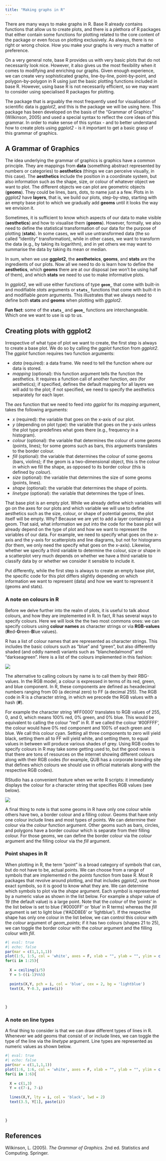 ```yaml
---
title: "Making graphs in R"
---
```


There are many ways to make graphs in R. Base R already contains functions that allow us to create plots, and there is a plethora of R packages that either contain some functions for plotting related to the core content of the package or even focus on plotting exclusively. As always, there is no right or wrong choice. How you make your graphs is very much a matter of preference.

On a very general note, base R provides us with very basic plots that do not necessarily look nice. However, it also gives us the most flexibility when it comes to modifying and enriching our graphs. Given enough experience, we  can create very sophisticated graphs, line-by-line, point-by-point, and polygon-by-polygon in R using just the basic plotting functions included in base R. However, using base R is not necessarily efficient, so we may want to consider using specialised R packages for plotting.

The package that is arguably the most frequently used for visualisation of scientific data is *ggplot2*, and this is the package we will be using here. This package has been developed on the basis of the "Grammar of Graphics" (Wilkinson, 2005) and used a special syntax to reflect the core ideas of this grammar. In order to make sense of this syntax - and to better understand how to create plots using *ggplot2* - is it important to get a basic grasp of this grammar of graphics.

## A Grammar of Graphics

The idea underlying the grammar of graphics is graphics have a common principle. They are mappings from **data** (something abstract represented by numbers or categories) to **aesthetics** (things we can perceive visually, in this case). The **aesthetics** include the position in a coordinate system, but also information such as the shape, size, or colour of whatever object we want to plot. The different objects we can plot are geometric objects (**geoms**). They could be lines, bars, dots, to name just a a few. Plots in In *ggplot2* have **layers**, that is, we build our plots, step-by-step, starting with an empty base plot to which we gradually add **geoms** until it looks the way we envision it.

Sometimes, it is sufficient to know which aspects of our data to make visible (**aesthetics**) and how to visualise them (**geoms**). However, formally, we also need to define the statistical transformation of our data for the purpose of plotting (**stats**). In some cases, we will use untransformed data (the so called "identity" transformation), while in other cases, we want to transform the data (e.g., by taking its logarithm), and in yet others we may want to summarise the data by taking its mean or median.

In sum, when we use **ggplot2**, the **aestheteics**, **geoms**, and **stats** are the ingredients of our plots. Now all we need to do is learn how to define the **aesthetics**, which **geoms** there are at our disposal (we won't be using half of them), and which **stats** we need to use to make informative plots.

:::{.alert .alert-info}
In *ggplot2*, we will use either functions of type **`geom_`** that come with built-in and modifiable *stats* arguments or **`stats_`** functions that come with built-it in and modifiable *geom* arguments. This illustrates that we always need to define both **stats** and **geoms** when plotting with *ggplot2*.

**Fun fact**: some of the **`stats_`** and **`geom_`** functions are interchangeable. Which one we want to use is up to us.
:::



## Creating plots with ggplot2

Irrespective of what type of plot we want to create, the first step is always to create a base plot. We do so by calling the *ggplot* function from *ggplot2*. The *ggplot* function requires two function arguments:

- *data* (required): a data frame. We need to tell the function where our data is stored. 
- *mapping* (optional): this function argument tells the function the aesthetics. It requires a function call of another function, *aes* (for aesthetics); if specified, defines the default mapping for all layers we will add to the plot; if not specified, we need to specify the aesthetics separately for each layer. 

The *aes* function that we need to feed into *ggplot* for its *mapping* argument, takes the following arguments:

- $x$ (required): the variable that goes on the x-axis of our plot.
- $y$ (depending on plot type): the variable that goes on the y-axis unless the plot type predefines what goes there (e.g., frequency in a histogram).
- $colour$ (optional): the variable that determines the colour of some geoms (points, lines); for some geoms such as bars, this arguments translates to the border colour.
- $fill$ (optional): the variable that determines the colour of some geoms (bars, violins); if the geom is a two-dimensional object, this is the colour in which we fill the shape, as opposed to its border colour (this is defined by *colour*).
- $size$ (optional): the variable that determines the size of some geoms (points, lines).
- $shape$ (optional): the variable that determines the shape of points.
- $linetype$ (optional): the variable that determines the type of lines.

That base plot is an empty plot. While we already define which variables will go on the axes for our plots and which variable we will use to define aesthetics such as the size, colour, or shape of potential geoms, the plot itself will be empty. Why? Because we are yet to add a layer containing a geom. That said, what information we put into the code for the base plot will already depend on the type of plot and how we want to represent the variables of our data. For example, we need to specify what goes on the x-axis and the y-axis for scatterplots and line diagrams, but not for histograms (for them, we only need the specify what goes on the x-axis). Likewise, whether we specify a third variable to determine the colour, size or shape in a scatterplot very much depends on whether we have a third variable to classify data by or whether we consider it sensible to include it. 

Put differently, while the first step is always to create an empty base plot, the specific code for this plot differs slightly depending on which information we want to represent (data) and how we want to represent it (geoms and stats).


### A note on colours in R

Before we delve further into the realm of plots, it is useful to talk about colours, and how they are implemented in R. In fact, R has several ways to specify colours. Here we will look the the two most commons ones: we can specify colours using **colour names** as character strings or via **RGB-values** (**R**ed-**G**reen-**B**lue values).

R has a list of colour names that are represented as character strings. This includes the basic colours such as "blue" and "green", but also differently shaded (and oddly named) variants such as "blanchedalmond" and "darkseagreen". Here is a list of the colours implemented in this fashion:

![](https://r-graph-gallery.com/img/graph/42-colors-names.png)

The alternative to calling colours by name is to call them by their RBG-values. In the RGB model, a colour is expressed in terms of its red, green, and blue component. In R, these components are defined as hexadecimal numbers ranging from 00 (a decimal zero) to FF (a decimal 255). The RGB code in R is a character string, in which we precede the RGB values with a hash (**#**).

For example the character string '#FF0000' translates to RGB values of 255, 0, and 0, which means 100% red, 0% green, and 0% blue. This would be equivalent to calling the colour "red" in R. If we called the colour '#00FFFF', the colour would have 0% red component and 100% of each green and blue. We call this colour cyan. Setting all three components to zero will yield black, setting them all to FF will yield white, and setting them, to equal values in between will produce various shades of grey. Using RGB codes to specify colours in R may take some getting used to, but the good news is that there are tons of resources on the internet showing different colours along with their RGB codes (for example, QUB has a corporate branding site that defines which colours we should use in official materials along with the respective RGB codes). 

RStudio has a convenient feature when we write R scripts: it immediately displays the colour for a character string that specifies RGB values (see below).

![](images/col1.png)

A final thing to note is that some geoms in R have only one colour while others have two, a border colour and a filling colour. Geoms that have only one colour include lines and most types of points. We can determine their colour via the *colour* function argument. Other geoms such as bars, circles, and polygons have a border coulour which is separate from their filling colour. For those geoms, we can define the border colour via the *colour* argument and the filling colour via the *fill* argument.


### Point shapes in R

When plotting in R, the term "point" is a broad category of symbols that can, but do not have to be, actual points. We can choose from a range of symbols that are implemented n the *points* function from base R. Most R packages that revolve around plotting, and that includes *ggplot2*, use those exact symbols, so it is good to know what they are. We can determine which symbols to plot via the *shape* argument. Each symbol is represented by a numeric value as shown in the list below. For example a *shape* value of 19 (the default value) is a large point. Note that the *colour* of the 'points' in the list below is set to blue ('#0000FF' or 'blue' in R terms) whereas the *fill* argument is set to light blue ('#ADD8E6' or 'lightblue'). If the respective shape has only one colour in the list below, we can control this colour with the *colour* argument of *geom_points*; if it has two colours (shapes 21 to 25), we can toggle the border colour with the *colour* argument and the filling colour with *fill*.

```r
#| eval: true
#| echo: false
par(mar = c(1,1,1,1))
plot(1:5, 1:5, col = 'white', axes = F, xlab = "", ylab = "", ylim = c(0.5, 5))
for(i in 1:25){
  
  X = ceiling(i/5)
  Y = 5-((i-1)%%5)
  
  points(X,Y, pch = i, col = 'blue', cex = 2, bg = 'lightblue')
  text(X, Y-0.3, paste(i))
  
  
  
}
```

### A note on line types

A final thing to consider is that we can draw different types of lines in R. Whenever we add geoms that consist of or include lines, we can toggle the type of the line via the *linetype* argument. Line types are represented as numeric values as shown below. 

```r
#| eval: true
#| echo: false
par(mar = c(1,1,1,1))
plot(1:6, 1:6, col = 'white', axes = F, xlab = "", ylab = "", ylim = c(0.5, 6))
for(i in 1:6){
  
  X = c(1,3)
  Y = c(7-i, 7-i)
  
  lines(X,Y, lty = i, col = 'black', lwd = 2)
  text(3.5, Y[1], paste(i))
  
  
  
}
```



## References

Wilkinson, L. (2005). *The Grammar of Graphics*. 2nd ed. Statistics and Computing. Springer.